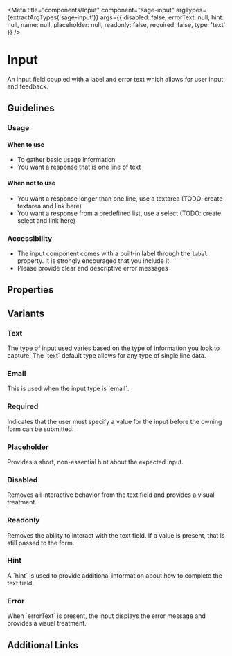 


<Meta
  title="components/Input"
  component="sage-input"
  argTypes={extractArgTypes('sage-input')}
  args={{
    disabled: false,
    errorText: null,
    hint: null,
    name: null,
    placeholder: null,
    readonly: false,
    required: false,
    type: 'text'
}}
/>

# Input

<p>
  An input field coupled with a label and error text which allows for user input and feedback.
</p>

## Guidelines
### Usage

#### When to use

- To gather basic usage information
- You want a response that is one line of text

#### When not to use
- You want a response longer than one line, use a textarea (TODO: create textarea and link here)
- You want a response from a predefined list, use a select (TODO: create select and link here)


### Accessibility
- The input component comes with a built-in label through the `label` property.   It is strongly encouraged that you include it
- Please provide clear and descriptive error messages

## Properties
<ArgsTable of="sage-input" />

## Variants

### Text
<p>The type of input used varies based on the type of information you look to capture. The `text` default type allows for any type of single line data.</p>

<Story story={stories.Text} />

<Canvas>
  <sage-input label="Name" type="text" value="Frank Dux"></sage-input>
</Canvas>

### Email
<p>This is used when the input type is `email`.</p>

<Story story={stories.Email} />

<Canvas>
  <sage-input label="Name" type="email" value="Frank Dux"></sage-input>
</Canvas>

### Required
<p>Indicates that the user must specify a value for the input before the owning form can be submitted.</p>

<Story story={stories.Required} />

<Canvas>
  <sage-input label="Name" type="email" required="true" value="Frank Dux"></sage-input>
</Canvas>

### Placeholder
<p>Provides a short, non-essential hint about the expected input.</p>

<Story story={stories.Placeholder} />

<Canvas>
  <sage-input label="Name" type="email" placeholder="123@email.com" value="Frank Dux"></sage-input>
</Canvas>

### Disabled
<p>Removes all interactive behavior from the text field and provides a visual treatment.</p>

<Story story={stories.Disabled} />

<Canvas>
  <sage-input label="Name" type="email" disabled="true" value="Frank Dux"></sage-input>
</Canvas>

### Readonly
<p>Removes the ability to interact with the text field. If a value is present, that is still passed to the form.</p>

<Story story={stories.Readonly} />

<Canvas>
  <sage-input label="Name" type="email" readonly="true" value="Frank Dux"></sage-input>
</Canvas>

### Hint
<p>A `hint` is used to provide additional information about how to complete the text field.</p>

<Story story={stories.Hint} />

<Canvas>
  <sage-input label="Name" type="email" hint="" value="Frank Dux"></sage-input>
</Canvas>

### Error
<p>When `errorText` is present, the input displays the error message and provides a visual treatment.</p>

<Story story={stories.Error} />

<Canvas>
  <sage-input label="Name" type="email" error-text="Please provide a valid Email address" value="Frank Dux"></sage-input>
</Canvas>

## Additional Links

